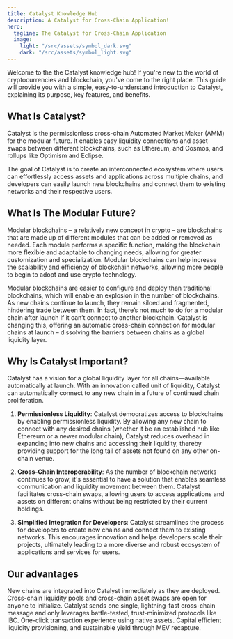 ```yaml
---
title: Catalyst Knowledge Hub
description: A Catalyst for Cross-Chain Application!
hero:
  tagline: The Catalyst for Cross-Chain Application
  image:
    light: "/src/assets/symbol_dark.svg"
    dark: "/src/assets/symbol_light.svg"
---
```


Welcome to the the Catalyst knowledge hub! If you're new to the world of cryptocurrencies and blockchain, you've come to the right place. This guide will provide you with a simple, easy-to-understand introduction to Catalyst, explaining its purpose, key features, and benefits.

## What Is Catalyst?

Catalyst is the permissionless cross-chain Automated Market Maker (AMM) for the modular future. It enables easy liquidity connections and asset swaps between different blockchains, such as Ethereum, and Cosmos, and rollups like Optimism and Eclipse.

The goal of Catalyst is to create an interconnected ecosystem where users can effortlessly access assets and applications across multiple chains, and developers can easily launch new blockchains and connect them to existing networks and their respective users.

## What Is The Modular Future?

Modular blockchains – a relatively new concept in crypto – are blockchains that are made up of different modules that can be added or removed as needed. Each module performs a specific function, making the blockchain more flexible and adaptable to changing needs, allowing for greater customization and specialization. Modular blockchains can help increase the scalability and efficiency of blockchain networks, allowing more people to begin to adopt and use crypto technology.

Modular blockchains are easier to configure and deploy than traditional blockchains, which will enable an explosion in the number of blockchains. As new chains continue to launch, they remain siloed and fragmented, hindering trade between them. In fact, there’s not much to do for a modular chain after launch if it can’t connect to another blockchain. Catalyst is changing this, offering an automatic cross-chain connection for modular chains at launch – dissolving the barriers between chains as a global liquidity layer.

## Why Is Catalyst Important?

Catalyst has a vision for a global liquidity layer for all chains—available automatically at launch. With an innovation called unit of liquidity, Catalyst can automatically connect to any new chain in a future of continued chain proliferation.

1. **Permissionless Liquidity**: Catalyst democratizes access to blockchains by enabling permissionless liquidity. By allowing any new chain to connect with any desired chains (whether it be an established hub like Ethereum or a newer modular chain), Catalyst reduces overhead in expanding into new chains and accessing their liquidity, thereby providing support for the long tail of assets not found on any other on-chain venue.

2. **Cross-Chain Interoperability**: As the number of blockchain networks continues to grow, it's essential to have a solution that enables seamless communication and liquidity movement between them. Catalyst facilitates cross-chain swaps, allowing users to access applications and assets on different chains without being restricted by their current holdings.

3. **Simplified Integration for Developers**: Catalyst streamlines the process for developers to create new chains and connect them to existing networks. This encourages innovation and helps developers scale their projects, ultimately leading to a more diverse and robust ecosystem of applications and services for users.


## Our advantages

<CardGrid stagger>
	<Card title="Permissionless" icon="mdi:lock-off-outline">
		New chains are integrated into Catalyst immediately as they are deployed. Cross-chain liquidity pools and cross-chain asset swaps are open for anyone to initialize.
	</Card>
	<Card title="Safe by Design" icon="mdi:safe">
		Catalyst sends one single, lightning-fast cross-chain message and only leverages battle-tested, trust-minimized protocols like IBC.
	</Card>
	<Card title="Simple and Sustainable" icon="mdi:recycle">
	One-click transaction experience using native assets. Capital efficient liquidity provisioning, and sustainable yield through MEV recapture.
	</Card>
</CardGrid>
